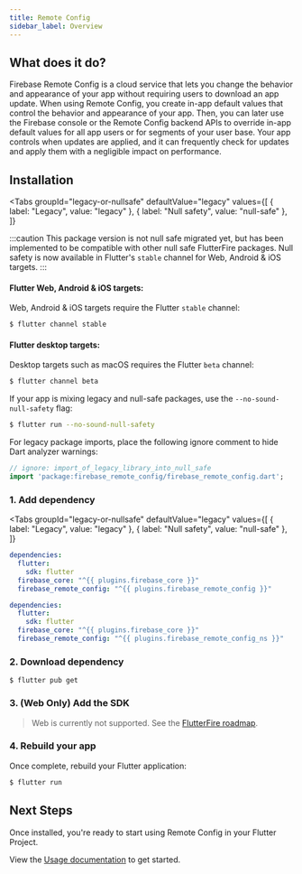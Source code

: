 ```yaml
---
title: Remote Config
sidebar_label: Overview
---
```


##  What does it do?

Firebase Remote Config is a cloud service that lets you change the behavior and appearance of your app without requiring users to
download an app update. When using Remote Config, you create in-app default values that control the behavior and appearance of your
app. Then, you can later use the Firebase console or the Remote Config backend APIs to override in-app default values for all app
users or for segments of your user base. Your app controls when updates are applied, and it can frequently check for updates and
apply them with a negligible impact on performance.

<YouTube id="_CXXVFPO6f0"/>

## Installation

<Tabs
groupId="legacy-or-nullsafe"
defaultValue="legacy"
values={[
    { label: "Legacy", value: "legacy" },
    { label: "Null safety", value: "null-safe" },
]}
>
<TabItem value="legacy">
</TabItem>
<TabItem value="null-safe">

:::caution
This package version is not null safe migrated yet, but has been implemented to be compatible with other null safe FlutterFire packages.
Null safety is now available in Flutter's `stable` channel for Web, Android & iOS targets.
:::

#### Flutter Web, Android & iOS targets:

Web, Android & iOS targets require the Flutter `stable` channel:

```bash
$ flutter channel stable
```

#### Flutter desktop targets:

Desktop targets such as macOS requires  the Flutter `beta` channel:

```bash
$ flutter channel beta
```

If your app is mixing legacy and null-safe packages, use the `--no-sound-null-safety` flag:
```bash
$ flutter run --no-sound-null-safety
```

For legacy package imports, place the following ignore comment to hide Dart analyzer warnings:

```dart
// ignore: import_of_legacy_library_into_null_safe
import 'package:firebase_remote_config/firebase_remote_config.dart';
```
</TabItem>
</Tabs>

### 1. Add dependency

<Tabs
  groupId="legacy-or-nullsafe"
  defaultValue="legacy"
  values={[
    { label: "Legacy", value: "legacy" },
    { label: "Null safety", value: "null-safe" },
  ]}
>
<TabItem value="legacy">

```yaml {5} title="pubspec.yaml"
dependencies:
  flutter:
    sdk: flutter
  firebase_core: "^{{ plugins.firebase_core }}"
  firebase_remote_config: "^{{ plugins.firebase_remote_config }}"
```

</TabItem>
<TabItem value="null-safe">

```yaml {5} title="pubspec.yaml"
dependencies:
  flutter:
    sdk: flutter
  firebase_core: "^{{ plugins.firebase_core }}"
  firebase_remote_config: "^{{ plugins.firebase_remote_config_ns }}"
```

</TabItem>
</Tabs> 



### 2. Download dependency

```
$ flutter pub get
```

### 3. (Web Only) Add the SDK

> Web is currently not supported. See the [FlutterFire roadmap](https://github.com/FirebaseExtended/flutterfire/issues/2582).

### 4. Rebuild your app

Once complete, rebuild your Flutter application:

```bash
$ flutter run
```

## Next Steps

Once installed, you're ready to start using Remote Config in your Flutter Project.

View the [Usage documentation](usage.mdx) to get started.
